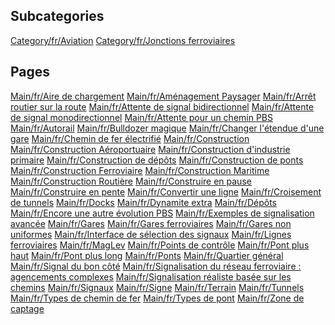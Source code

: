 
== Subcategories ==
[[Category/fr/Aviation]]
[[Category/fr/Jonctions ferroviaires]]

== Pages ==
[[Main/fr/Aire de chargement]]
[[Main/fr/Aménagement Paysager]]
[[Main/fr/Arrêt routier sur la route]]
[[Main/fr/Attente de signal bidirectionnel]]
[[Main/fr/Attente de signal monodirectionnel]]
[[Main/fr/Attente pour un chemin PBS]]
[[Main/fr/Autorail]]
[[Main/fr/Bulldozer magique]]
[[Main/fr/Changer l'étendue d'une gare]]
[[Main/fr/Chemin de fer électrifié]]
[[Main/fr/Construction]]
[[Main/fr/Construction Aéroportuaire]]
[[Main/fr/Construction d'industrie primaire]]
[[Main/fr/Construction de dépôts]]
[[Main/fr/Construction de ponts]]
[[Main/fr/Construction Ferroviaire]]
[[Main/fr/Construction Maritime]]
[[Main/fr/Construction Routière]]
[[Main/fr/Construire en pause]]
[[Main/fr/Construire en pente]]
[[Main/fr/Convertir une ligne]]
[[Main/fr/Croisement de tunnels]]
[[Main/fr/Docks]]
[[Main/fr/Dynamite extra]]
[[Main/fr/Dépôts]]
[[Main/fr/Encore une autre évolution PBS]]
[[Main/fr/Exemples de signalisation avancée]]
[[Main/fr/Gares]]
[[Main/fr/Gares ferroviaires]]
[[Main/fr/Gares non uniformes]]
[[Main/fr/Interface de sélection des signaux]]
[[Main/fr/Lignes ferroviaires]]
[[Main/fr/MagLev]]
[[Main/fr/Points de contrôle]]
[[Main/fr/Pont plus haut]]
[[Main/fr/Pont plus long]]
[[Main/fr/Ponts]]
[[Main/fr/Quartier général]]
[[Main/fr/Signal du bon côté]]
[[Main/fr/Signalisation du réseau ferroviaire : agencements complexes]]
[[Main/fr/Signalisation réaliste basée sur les chemins]]
[[Main/fr/Signaux]]
[[Main/fr/Signe]]
[[Main/fr/Terrain]]
[[Main/fr/Tunnels]]
[[Main/fr/Types de chemin de fer]]
[[Main/fr/Types de pont]]
[[Main/fr/Zone de captage]]

